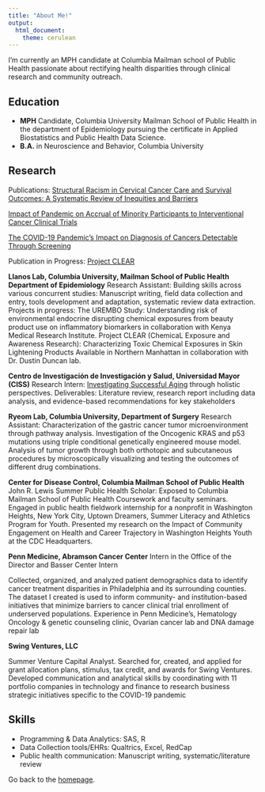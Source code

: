 ```yaml
---
title: "About Me!"
output: 
  html_document:
    theme: cerulean
---
```


I'm currently an MPH candidate at Columbia Mailman school of Public Health passionate about rectifying health disparities through clinical research and community outreach. 

## Education
- **MPH** Candidate, Columbia University Mailman School of Public Health in the department of Epidemiology pursuing the certificate in Applied Biostatistics and Public Health Data Science.  
- **B.A.** in Neuroscience and Behavior, Columbia University

## Research
Publications:
[Structural Racism in Cervical Cancer Care and Survival Outcomes: A Systematic Review of Inequities and Barriers](https://pubmed.ncbi.nlm.nih.gov/40297709/)

[Impact of Pandemic on Accrual of Minority Participants to Interventional Cancer Clinical Trials](https://ascopubs.org/doi/10.1200/JCO.2023.41.16_suppl.e18581)

[The COVID-19 Pandemic's Impact on Diagnosis of Cancers Detectable Through Screening](https://ascopubs.org/doi/abs/10.1200/JCO.2023.41.16_suppl.e18669)

Publication in Progress: [Project CLEAR](https://pubmed.ncbi.nlm.nih.gov/40585096/)

**Llanos Lab, Columbia University, Mailman School of Public Health Department of Epidemiology**
Research Assistant:
Building skills across various concurrent studies: Manuscript writing, field data collection and entry, tools development and adaptation, systematic review data extraction.
Projects in progress: 
The UREMBO Study: Understanding risk of environmental endocrine disrupting chemical exposures from beauty product use on inflammatory biomarkers in collaboration with Kenya Medical Research Institute. Project CLEAR (ChemicaL Exposure and Awareness Research): Characterizing Toxic Chemical Exposures in Skin Lightening Products Available in Northern Manhattan in collaboration with Dr. Dustin Duncan lab.

**Centro de Investigación de Investigación y Salud, Universidad Mayor (CISS)**
Research Intern: [Investigating Successful Aging](https://ciss.umayor.cl/noticias/pasantia-internacional-fortalece-lazos-entre-el-ciss-y-la-universidad-de-columbia) through holistic perspectives. 
Deliverables: Literature review, research report including data analysis, and evidence-based recommendations for key stakeholders

**Ryeom Lab, Columbia University, Department of Surgery**
Research Assistant: 
Characterization of the gastric cancer tumor microenvironment through pathway analysis. Investigation of the Oncogenic KRAS and p53 mutations using triple conditional genetically engineered mouse model. Analysis of tumor growth through both orthotopic and subcutaneous procedures by microscopically visualizing and testing the outcomes of different drug combinations.

**Center for Disease Control, Columbia Mailman School of Public Health**
John R. Lewis Summer Public Health Scholar:
Exposed to Columbia Mailman School of Public Health Coursework and faculty seminars. Engaged in public health fieldwork internship for a nonprofit in Washington Heights, New York City, Uptown Dreamers, Summer Literacy and Athletics Program for Youth. Presented my research on the Impact of Community Engagement on Health and Career Trajectory in Washington Heights Youth at the CDC Headquarters.

**Penn Medicine, Abramson Cancer Center**
Intern in the Office of the Director and Basser Center Intern

Collected, organized, and analyzed patient demographics data to identify cancer treatment disparities in Philadelphia and its surrounding counties. The dataset I created is used to inform community- and institution-based initiatives that minimize barriers to cancer clinical trial enrollment of underserved populations. Experience in Penn Medicine’s, Hematology Oncology & genetic counseling clinic, Ovarian cancer lab and DNA damage repair lab

**Swing Ventures, LLC**

Summer Venture Capital Analyst. 
Searched for, created, and applied for grant allocation plans, stimulus, tax credit, and awards for Swing Ventures. Developed communication and analytical skills by coordinating with 11 portfolio companies in technology and finance to research business strategic initiatives specific to the COVID-19 pandemic

## Skills
- Programming & Data Analytics: SAS, R
- Data Collection tools/EHRs: Qualtrics, Excel, RedCap
- Public health communication: Manuscript writing, systematic/literature review  

Go back to the [homepage](index.html).